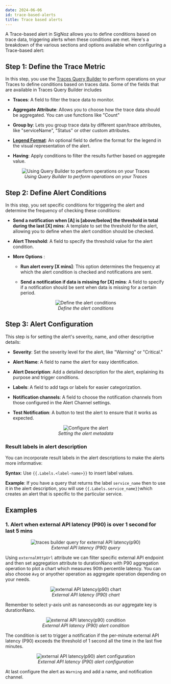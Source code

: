 ```yaml
---
date: 2024-06-06
id: trace-based-alerts
title: Trace based alerts 
---
```


A Trace-based alert in SigNoz allows you to define conditions based on trace data, triggering alerts when these conditions are met. Here's a breakdown of the various sections and options available when configuring a Trace-based alert:

## Step 1: Define the Trace Metric

In this step, you use the [Traces Query Builder](https://signoz.io/docs/userguide/query-builder/#logs-and-traces-query-builder)
to perform operations on your Traces to define conditions based on traces data. Some of the fields that are available in Traces Query Builder includes

- **Traces**: A field to filter the trace data to monitor. 

- **Aggregate Attribute**: Allows you to choose how the trace data should be aggregated. You can use functions like "Count"

- **Group by**: Lets you group trace data by different span/trace attributes, like "serviceName", "Status" or other custom attributes.

- **[Legend Format](https://signoz.io/docs/userguide/query-builder/#legend-format)**: An optional field to define the format for the legend in the visual representation of the alert.

- **Having**: Apply conditions to filter the results further based on aggregate value.

<figure data-zoomable align='center'>
    <img src="/img/docs/alerts/alerts-trace-based-1.webp" alt="Using Query Builder to perform operations on your Traces"/>
    <figcaption><i>Using Query Builder to perform operations on your Traces</i></figcaption>
</figure>


## Step 2: Define Alert Conditions
In this step, you set specific conditions for triggering the alert and determine the frequency of checking these conditions:

- **Send a notification when [A] is [above/below] the threshold in total during the last [X] mins**: A template to set the threshold for the alert, allowing you to define when the alert condition should be checked.

- **Alert Threshold**: A field to specify the threshold value for the alert condition.

- **More Options** :

    - **Run alert every [X mins]**: This option determines the frequency at which the alert condition is checked and notifications are sent.

    - **Send a notification if data is missing for [X] mins**: A field to specify if a notification should be sent when data is missing for a certain period.

<figure data-zoomable align='center'>
    <img src="/img/docs/alerts/alerts-trace-based-2.webp" alt="Define the alert conditions"/>
    <figcaption><i>Define the alert conditions </i></figcaption>
</figure>


## Step 3: Alert Configuration
This step is for setting the alert's severity, name, and other descriptive details:

- **Severity**: Set the severity level for the alert, like "Warning" or "Critical."

- **Alert Name**: A field to name the alert for easy identification.

- **Alert Description**: Add a detailed description for the alert, explaining its purpose and trigger conditions.

- **Labels**: A field to add tags or labels for easier categorization.

- **Notification channels**: A field to choose the notification channels from those configured in the Alert Channel settings.

- **Test Notification**: A button to test the alert to ensure that it works as expected.

<figure data-zoomable align='center'>
    <img src="/img/docs/alerts/alerts-trace-based-3.webp" alt="Configure the alert"/>
    <figcaption><i>Setting the alert metadata </i></figcaption>
</figure>


### Result labels in alert description

You can incorporate result labels in the alert descriptions to make the alerts more informative:

**Syntax**: Use `{{.Labels.<label-name>}}` to insert label values. 

**Example**: If you have a query that returns the label `service_name` then to use it in the alert description, you will use `{{.Labels.service_name}}`which creates an alert that is specific to the particular service.

## Examples

### 1. Alert when external API latency (P90) is over 1 second for last 5 mins

<figure data-zoomable align='center'>
    <img src="/img/docs/product-features/alerts/traces/external-api-metric.png" alt="traces builder query for external API latency(p90)"/>
    <figcaption><i>External API latency (P90) query</i></figcaption>
</figure>

Using `externalHttpUrl` attribute we can filter specific external API endpoint and then set aggregation attribute to durationNano with P90 aggregation operation to plot a chart which measures 90th percentile latency. You can also choose `Avg` or anyother operation as aggregate operation depending on your needs.

<figure data-zoomable align='center'>
    <img src="/img/docs/product-features/alerts/traces/external-api-metric-chart.png" alt="external API latency(p90) chart"/>
    <figcaption><i>External API latency (P90) chart</i></figcaption>
</figure>

Remember to select y-axis unit as nanoseconds as our aggregate key is durationNano.

<figure data-zoomable align='center'>
    <img src="/img/docs/product-features/alerts/traces/external-api-metric-condition.png" alt="external API latency(p90) condition"/>
    <figcaption><i>External API latency (P90) alert condition</i></figcaption>
</figure>

The condition is set to trigger a notification if the per-minute external API latency (P90) exceeds the threshold of 1 second all the time in the last five minutes.

<figure data-zoomable align='center'>
    <img src="/img/docs/product-features/alerts/traces/external-api-metric-configuration.png" alt="external API latency(p90) alert configuration"/>
    <figcaption><i>External API latency (P90) alert configuration</i></figcaption>
</figure>

At last configure the alert as `Warning` and add a name, and notification channel.
